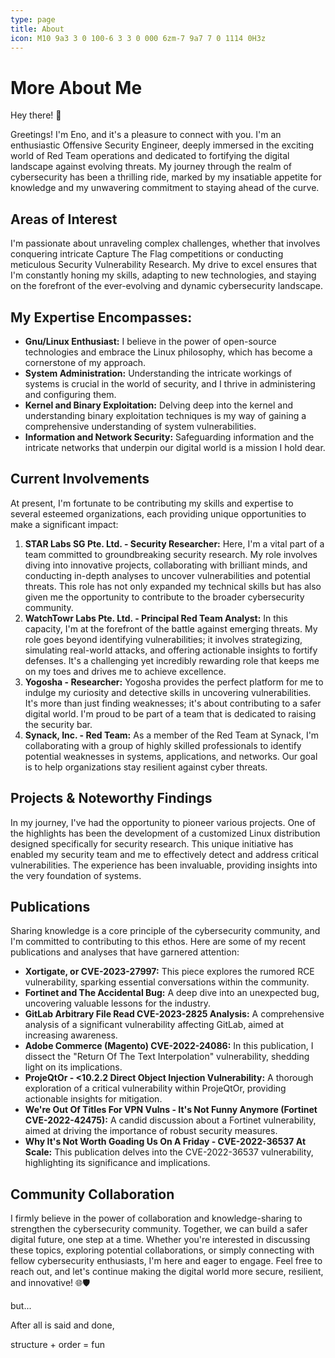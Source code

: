 ```yaml
---
type: page
title: About
icon: M10 9a3 3 0 100-6 3 3 0 000 6zm-7 9a7 7 0 1114 0H3z
---
```


# More About Me

Hey there! 👋

Greetings! I'm Eno, and it's a pleasure to connect with you. I'm an enthusiastic Offensive Security Engineer, deeply immersed in the exciting world of Red Team operations and dedicated to fortifying the digital landscape against evolving threats. My journey through the realm of cybersecurity has been a thrilling ride, marked by my insatiable appetite for knowledge and my unwavering commitment to staying ahead of the curve.

## Areas of Interest
I'm passionate about unraveling complex challenges, whether that involves conquering intricate Capture The Flag competitions or conducting meticulous Security Vulnerability Research. My drive to excel ensures that I'm constantly honing my skills, adapting to new technologies, and staying on the forefront of the ever-evolving and dynamic cybersecurity landscape.

## My Expertise Encompasses:
- **Gnu/Linux Enthusiast:** I believe in the power of open-source technologies and embrace the Linux philosophy, which has become a cornerstone of my approach.
- **System Administration:** Understanding the intricate workings of systems is crucial in the world of security, and I thrive in administering and configuring them.
- **Kernel and Binary Exploitation:** Delving deep into the kernel and understanding binary exploitation techniques is my way of gaining a comprehensive understanding of system vulnerabilities.
- **Information and Network Security:** Safeguarding information and the intricate networks that underpin our digital world is a mission I hold dear.

## Current Involvements
At present, I'm fortunate to be contributing my skills and expertise to several esteemed organizations, each providing unique opportunities to make a significant impact:
1. **STAR Labs SG Pte. Ltd. - Security Researcher:**
Here, I'm a vital part of a team committed to groundbreaking security research. My role involves diving into innovative projects, collaborating with brilliant minds, and conducting in-depth analyses to uncover vulnerabilities and potential threats. This role has not only expanded my technical skills but has also given me the opportunity to contribute to the broader cybersecurity community.
2. **WatchTowr Labs Pte. Ltd. - Principal Red Team Analyst:**
In this capacity, I'm at the forefront of the battle against emerging threats. My role goes beyond identifying vulnerabilities; it involves strategizing, simulating real-world attacks, and offering actionable insights to fortify defenses. It's a challenging yet incredibly rewarding role that keeps me on my toes and drives me to achieve excellence.
3. **Yogosha - Researcher:**
Yogosha provides the perfect platform for me to indulge my curiosity and detective skills in uncovering vulnerabilities. It's more than just finding weaknesses; it's about contributing to a safer digital world. I'm proud to be part of a team that is dedicated to raising the security bar.
4. **Synack, Inc. - Red Team:**
As a member of the Red Team at Synack, I'm collaborating with a group of highly skilled professionals to identify potential weaknesses in systems, applications, and networks. Our goal is to help organizations stay resilient against cyber threats.

## Projects & Noteworthy Findings
In my journey, I've had the opportunity to pioneer various projects. One of the highlights has been the development of a customized Linux distribution designed specifically for security research. This unique initiative has enabled my security team and me to effectively detect and address critical vulnerabilities. The experience has been invaluable, providing insights into the very foundation of systems.

## Publications
Sharing knowledge is a core principle of the cybersecurity community, and I'm committed to contributing to this ethos. Here are some of my recent publications and analyses that have garnered attention:

- **Xortigate, or CVE-2023-27997:** This piece explores the rumored RCE vulnerability, sparking essential conversations within the community.
- **Fortinet and The Accidental Bug:** A deep dive into an unexpected bug, uncovering valuable lessons for the industry.
- **GitLab Arbitrary File Read CVE-2023-2825 Analysis:** A comprehensive analysis of a significant vulnerability affecting GitLab, aimed at increasing awareness.
- **Adobe Commerce (Magento) CVE-2022-24086:** In this publication, I dissect the "Return Of The Text Interpolation" vulnerability, shedding light on its implications.
- **ProjeQtOr - <10.2.2 Direct Object Injection Vulnerability:** A thorough exploration of a critical vulnerability within ProjeQtOr, providing actionable insights for mitigation.
- **We're Out Of Titles For VPN Vulns - It's Not Funny Anymore (Fortinet CVE-2022-42475):** A candid discussion about a Fortinet vulnerability, aimed at driving the importance of robust security measures.
- **Why It's Not Worth Goading Us On A Friday - CVE-2022-36537 At Scale:** This publication delves into the CVE-2022-36537 vulnerability, highlighting its significance and implications.

## Community Collaboration
I firmly believe in the power of collaboration and knowledge-sharing to strengthen the cybersecurity community. Together, we can build a safer digital future, one step at a time. Whether you're interested in discussing these topics, exploring potential collaborations, or simply connecting with fellow cybersecurity enthusiasts, I'm here and eager to engage. Feel free to reach out, and let's continue making the digital world more secure, resilient, and innovative! 🌐🛡️

but...

<span>After all is said and done, </span>

<span className="text-primary">structure</span>
<span> + </span>
<span className="text-secondary">order</span>
<span> = </span>
<span className="text-tertiary"> fun</span>
